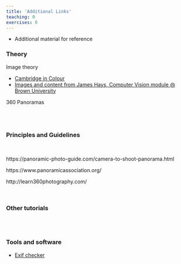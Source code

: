 ```yaml
---
title: 'Additional Links'
teaching: 0
exercises: 0
---
```



:::::::::::::::::::::::::::::::::::::: questions 

- Additional material for reference

:::::::::::::::::::::::::::::::::::::::::::::::::

### Theory

Image theory

- [Cambridge in Colour](https://www.cambridgeincolour.com/)
-	[Images and content from James Hays, Computer Vision module @ Brown University](http://cs.brown.edu/courses/cs143/)
<!--
-	[Comparison of methods](http://www.stporter.com/wp- content/uploads/2016/04/A_Comparison_of_Methods_for_Creating_3D.pdf)
-	[Tips and Tricks](http://www.agisoft.com/support/tips-tricks/)-->

360 Panoramas

\
\

### Principles and Guidelines

\

https://panoramic-photo-guide.com/camera-to-shoot-panorama.html

https://www.panoramicassociation.org/

http://learn360photography.com/

\

### Other tutorials

\
\

### Tools and software

- [Exif checker](https://exifinfo.org/)

\
\
 
<!--

### Additional Links

-	[Images and content from James Hays, Computer Vision module @ Brown University](http://cs.brown.edu/courses/cs143/)
-	[Comparison of methods](http://www.stporter.com/wp- content/uploads/2016/04/A_Comparison_of_Methods_for_Creating_3D.pdf)
-	[Tips and Tricks](http://www.agisoft.com/support/tips-tricks/)
-	[Tips for setup](https://blog.sketchfab.com/how-to-set-up-a-successful-photogrammetry-project/)
-	[Tips for taking photos](http://www.tested.com/art/makers/460142-art-photogrammetry-how-take-your- photos/)

-->
